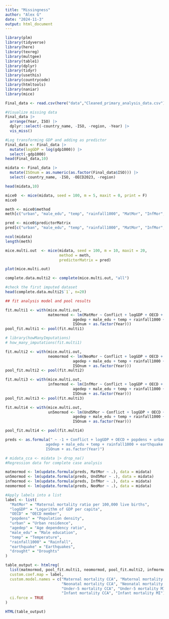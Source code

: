 ```yaml
---
title: "Missingness"
author: "Alex G"
date: "2024-11-3"
output: html_document
---
```

```r
library(plm)
library(tidyverse)
library(here)
library(texreg)
library(multgee)
library(table1)
library(dplyr)
library(tidyr)
library(usethis) 
library(countrycode)
library(htmltools)
library(naniar)
library(mice)
```


```r
Final_data <- read.csv(here("data","Cleaned_primary_analysis_data.csv"))
```

```r
#Visualize missing data
Final_data |>
  arrange(Year, ISO) |>
  dplyr::select(-country_name, -ISO, -region, -Year) |>
  vis_miss()
```

```r
#Log transforming GDP and adding as predictor
Final_data <- Final_data |>
  mutate(logGDP = log(gdp1000)) |>
  select(-gdp1000)
head(Final_data,10)
```


```r
midata <- Final_data |>
  mutate(ISOnum = as.numeric(as.factor(Final_data$ISO))) |>
  select(-country_name, -ISO, -OECD2023, -region)

head(midata,10)
```

```r
mice0  <- mice(midata, seed = 100, m = 5, maxit = 0, print = F)
mice0
```

```r
meth <- mice0$method
meth[c("urban", "male_edu", "temp", "rainfall1000", "MatMor", "InfMor", "NeoMor", "Und5Mor", "logGDP", "popdens")] <- "2l.lmer"
```


```r
pred <- mice0$predictorMatrix
pred[c("urban", "male_edu", "temp", "rainfall1000", "MatMor", "InfMor", "NeoMor", "Und5Mor", "logGDP", "popdens"), "ISOnum"] <- -2
```


```r
ncol(midata)
length(meth)
```


```r
mice.multi.out  <- mice(midata, seed = 100, m = 10, maxit = 20,
                        method = meth,
                        predictorMatrix = pred)
```

```r
plot(mice.multi.out)
```

```r
complete.data.multi2 <- complete(mice.multi.out, "all")

#check the first imputed dataset
head(complete.data.multi2$`1`, n=20)
```


```r
## fit analysis model and pool results

fit.multi1 <- with(mice.multi.out, 
                   matmormod <- lm(MatMor ~ Conflict + logGDP + OECD + popdens + urban +
                              agedep + male_edu + temp + rainfall1000 + earthquake + drought +
                              ISOnum + as.factor(Year)))
pool_fit.multi1 <- pool(fit.multi1)

# library(howManyImputations)
# how_many_imputations(fit.multi1)
```


```r
fit.multi2 <- with(mice.multi.out, 
                   neomormod <- lm(NeoMor ~ Conflict + logGDP + OECD + popdens + urban +
                              agedep + male_edu + temp + rainfall1000 + earthquake + drought +
                              ISOnum + as.factor(Year)))
pool_fit.multi2 <- pool(fit.multi2)
```


```r
fit.multi3 <- with(mice.multi.out, 
                   infmormod <- lm(InfMor ~ Conflict + logGDP + OECD + popdens + urban +
                              agedep + male_edu + temp + rainfall1000 + earthquake + drought +
                              ISOnum + as.factor(Year)))
pool_fit.multi3 <- pool(fit.multi3)
```


```r
fit.multi4 <- with(mice.multi.out, 
                   un5mormod <- lm(Und5Mor ~ Conflict + logGDP + OECD + popdens + urban +
                              agedep + male_edu + temp + rainfall1000 + earthquake + drought +
                              ISOnum + as.factor(Year)))

pool_fit.multi4 <- pool(fit.multi4)
```


```r
preds <- as.formula(" ~ -1 + Conflict + logGDP + OECD + popdens + urban + 
                  agedep + male_edu + temp + rainfall1000 + earthquake + drought + 
                  ISOnum + as.factor(Year)")
```

```r
# midata_cca <- midata |> drop_na()
#Regression data for complete case analysis 

matmormod <- lm(update.formula(preds, MatMor ~ .), data = midata)
un5mormod <- lm(update.formula(preds, Und5Mor ~ .), data = midata)
infmormod <- lm(update.formula(preds, InfMor ~ .), data = midata)
neomormod <- lm(update.formula(preds, NeoMor ~ .), data = midata)
```

```r
#Apply labels into a list
label <- list(
  "MatMor" = "Maternal mortality ratio per 100,000 live births",
  "logGDP" = "Logarithm of GDP per capita",
  "OECD" = "OECD member",
  "popdens" = "Population density",
  "urban" = "Urban residence",
  "agedep" = "Age dependency ratio",
  "male_edu" = "Male education",
  "temp" = "Temperature",
  "rainfall1000" = "Rainfall",
  "earthquake" = "Earthquakes",
  "drought" = "Droughts"
)
```


```r
table_output <- htmlreg(
  list(matmormod, pool_fit.multi1, neomormod, pool_fit.multi2, infmormod, pool_fit.multi3, un5mormod, pool_fit.multi4),
  custom.coef.map = label,
  custom.model.names = c("Maternal mortality CCA", "Maternal mortality MI",
                         "Neonatal mortality CCA", "Neonatal mortality MI",
                         "Under-5 mortality CCA", "Under-5 mortality MI",
                         "Infant mortality CCA", "Infant mortality MI"),
  ci.force = TRUE
)

HTML(table_output)

```


```r
```


```r
```


